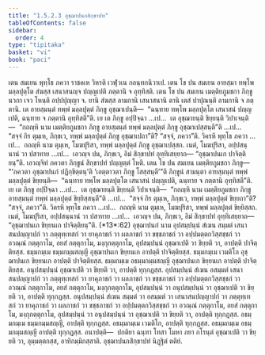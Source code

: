 ```yaml
---
title: "1.5.2.3 อุชฺฌาปนกสิกฺขาปท"
tableOfContents: false
sidebar:
  order: 4
type: "tipitaka"
basket: "vi"
book: "paci"
---
```



<DynamicBreadcrumb />

<Division number="103" book="paci">

<Paragraph number="370" book="paci">
เตน สมเยน พุทฺโธ ภควา ราชคเห วิหรติ เวฬุวเน กลนฺทกนิวาเป. เตน โข ปน สมเยน อายสฺมา ทพฺโพ มลฺลปุตฺโต สํฆสฺส เสนาสนญฺจ ปญฺญเปติ ภตฺตานิ จ อุทฺทิสติ. เตน โข ปน สมเยน เมตฺติยภูมชกา ภิกฺขู นวกา เจว โหนฺติ อปฺปปุญฺญา จ. ยานิ สํฆสฺส ลามกานิ เสนาสนานิ ตานิ เตสํ ปาปุณนฺติ ลามกานิ จ ภตฺตานิ. เต อายสฺมนฺตํ ทพฺพํ มลฺลปุตฺตํ ภิกฺขู อุชฺฌาเปนฺติ—  “ฉนฺทาย ทพฺโพ มลฺลปุตฺโต เสนาสนํ ปญฺญเปติ, ฉนฺทาย จ ภตฺตานิ อุทฺทิสตี”ติ.
</Paragraph>

<Paragraph number="371" book="paci">
เย เต ภิกฺขู อปฺปิจฺฉา …เป…  เต อุชฺฌายนฺติ ขิยฺยนฺติ วิปาเจนฺติ—  “กถญฺหิ นาม เมตฺติยภูมชกา ภิกฺขู อายสฺมนฺตํ ทพฺพํ มลฺลปุตฺตํ ภิกฺขู อุชฺฌาเปสฺสนฺตี”ติ …เป…  “สจฺจํ กิร ตุมฺเห, ภิกฺขเว, ทพฺพํ มลฺลปุตฺตํ ภิกฺขู อุชฺฌาเปถา”ติ? “สจฺจํ, ภควา”ติ. วิครหิ พุทฺโธ ภควา …เป…  กถญฺหิ นาม ตุมฺเห, โมฆปุริสา, ทพฺพํ มลฺลปุตฺตํ ภิกฺขู อุชฺฌาเปสฺสถ. เนตํ, โมฆปุริสา, อปฺปสนฺนานํ วา ปสาทาย …เป…  เอวญฺจ ปน, ภิกฺขเว, อิมํ สิกฺขาปทํ อุทฺทิเสยฺยาถ—
</Paragraph>

<Paragraph number="372" book="paci">
<Emphasis>“อุชฺฌาปนเก ปาจิตฺติยนฺ”</Emphasis>ติ.
</Paragraph>

<Paragraph number="373" book="paci">
เอวญฺจิทํ ภควตา ภิกฺขูนํ สิกฺขาปทํ ปญฺญตฺตํ โหติ.
</Paragraph>

</Division>
<Division number="104" book="paci">

<Paragraph number="374" book="paci">
เตน โข ปน สมเยน เมตฺติยภูมชกา ภิกฺขู—  “‘ภควตา อุชฺฌาปนกํ ปฏิกฺขิตฺตนฺ’ติ ‘เอตฺตาวตา ภิกฺขู โสสฺสนฺตี’”ติ ภิกฺขูนํ สามนฺตา อายสฺมนฺตํ ทพฺพํ มลฺลปุตฺตํ ขิยฺยนฺติ—  “ฉนฺทาย ทพฺโพ มลฺลปุตฺโต เสนาสนํ ปญฺญเปติ, ฉนฺทาย จ ภตฺตานิ อุทฺทิสตี”ติ. เย เต ภิกฺขู อปฺปิจฺฉา …เป…  เต อุชฺฌายนฺติ ขิยฺยนฺติ วิปาเจนฺติ—  “กถญฺหิ นาม เมตฺติยภูมชกา ภิกฺขู อายสฺมนฺตํ ทพฺพํ มลฺลปุตฺตํ ขิยฺยิสฺสนฺตี”ติ …เป…  “สจฺจํ กิร ตุมฺเห, ภิกฺขเว, ทพฺพํ มลฺลปุตฺตํ ขิยฺยถา”ติ? “สจฺจํ, ภควา”ติ. วิครหิ พุทฺโธ ภควา …เป…  กถญฺหิ นาม ตุมฺเห, โมฆปุริสา, ทพฺพํ มลฺลปุตฺตํ ขิยฺยิสฺสถ. เนตํ, โมฆปุริสา, อปฺปสนฺนานํ วา ปสาทาย …เป…  เอวญฺจ ปน, ภิกฺขเว, อิมํ สิกฺขาปทํ อุทฺทิเสยฺยาถ—
</Paragraph>

</Division>
<Division number="105" book="paci">

<Paragraph number="375" book="paci">
<Emphasis>“อุชฺฌาปนเก ขิยฺยนเก ปาจิตฺติยนฺ”</Emphasis>ติ. (*13*:<Emphasis>62</Emphasis>)
</Paragraph>

</Division>
<Division number="106" book="paci">

<Paragraph number="376" book="paci">
<Emphasis>อุชฺฌาปนกํ</Emphasis> นาม อุปสมฺปนฺนํ สํเฆน สมฺมตํ เสนาสนปญฺญาปกํ วา ภตฺตุทฺเทสกํ วา ยาคุภาชกํ วา ผลภาชกํ วา ขชฺชภาชกํ วา อปฺปมตฺตกวิสฺสชฺชกํ วา อวณฺณํ กตฺตุกาโม, อยสํ กตฺตุกาโม, มงฺกุกตฺตุกาโม, อุปสมฺปนฺนํ อุชฺฌาเปติ วา ขิยฺยติ วา, อาปตฺติ ปาจิตฺติยสฺส. ธมฺมกมฺเม ธมฺมกมฺมสญฺญี อุชฺฌาปนเก ขิยฺยนเก อาปตฺติ ปาจิตฺติยสฺส. ธมฺมกมฺเม เวมติโก อุชฺฌาปนเก ขิยฺยนเก อาปตฺติ ปาจิตฺติยสฺส. ธมฺมกมฺเม อธมฺมกมฺมสญฺญี อุชฺฌาปนเก ขิยฺยนเก อาปตฺติ ปาจิตฺติยสฺส.
</Paragraph>

<Paragraph number="377" book="paci">
อนุปสมฺปนฺนํ อุชฺฌาเปติ วา ขิยฺยติ วา, อาปตฺติ ทุกฺกฏสฺส. อุปสมฺปนฺนํ สํเฆน อสมฺมตํ เสนาสนปญฺญาปกํ วา ภตฺตุทฺเทสกํ วา ยาคุภาชกํ วา ผลภาชกํ วา ขชฺชภาชกํ วา อปฺปมตฺตกวิสฺสชฺชกํ วา อวณฺณํ กตฺตุกาโม, อยสํ กตฺตุกาโม, มงฺกุกตฺตุกาโม, อุปสมฺปนฺนํ วา อนุปสมฺปนฺนํ วา อุชฺฌาเปติ วา ขิยฺยติ วา, อาปตฺติ ทุกฺกฏสฺส. อนุปสมฺปนฺนํ สํเฆน สมฺมตํ วา อสมฺมตํ วา เสนาสนปญฺญาปกํ วา ภตฺตุทฺเทสกํ วา ยาคุภาชกํ วา ผลภาชกํ วา ขชฺชภาชกํ วา อปฺปมตฺตกวิสฺสชฺชกํ วา อวณฺณํ กตฺตุกาโม, อยสํ กตฺตุกาโม, มงฺกุกตฺตุกาโม, อุปสมฺปนฺนํ วา อนุปสมฺปนฺนํ วา อุชฺฌาเปติ วา ขิยฺยติ วา, อาปตฺติ ทุกฺกฏสฺส. อธมฺมกมฺเม ธมฺมกมฺมสญฺญี, อาปตฺติ ทุกฺกฏสฺส. อธมฺมกมฺเม เวมติโก, อาปตฺติ ทุกฺกฏสฺส. อธมฺมกมฺเม อธมฺมกมฺมสญฺญี อาปตฺติ ทุกฺกฏสฺส.
</Paragraph>

</Division>
<Division number="107" book="paci">

<Paragraph number="378" book="paci">
อนาปตฺติ—  ปกติยา ฉนฺทา โทสา โมหา ภยา กโรนฺตํ อุชฺฌาเปติ วา ขิยฺยติ วา, อุมฺมตฺตกสฺส, อาทิกมฺมิกสฺสาติ.

</Paragraph>
</Division>

<Paragraph number="379" type="center" book="paci">
อุชฺฌาปนกสิกฺขาปทํ นิฏฺฐิตํ ตติยํ.
</Paragraph>